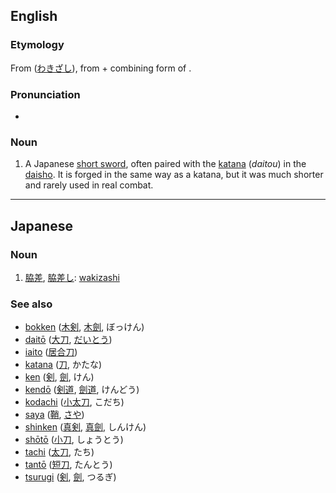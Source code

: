 ==English==

===Etymology===
From {{etyl|ja}} {{term|脇差}} ([[わきざし]]), from {{term|脇||side}} + combining form of {{term|差す||to wear (weapon)}}.

===Pronunciation===
* {{IPA|/wækɪˈzæʃi/}}

===Noun===
{{en-noun|pl=wakizashi}}

# A Japanese [[short sword]], often paired with the [[katana]] (''daitou'') in the [[daisho]].  It is forged in the same way as a katana, but it was much shorter and rarely used in real combat.

----

==Japanese==

===Noun===
{{ja-noun|r|hira=わきざし}}

# [[脇差]], [[脇差し]]: [[#English|wakizashi]]

===See also===
* [[bokken]] ([[木剣]], [[木劍]], ぼっけん)
* [[daitō]] ([[大刀]], [[だいとう]])
* [[iaito]] ([[居合刀]])
* [[katana]] ([[刀]], かたな)
* [[ken]] ([[剣]], [[劍]], けん)
* [[kendō]] ([[剣道]], [[劍道]], けんどう)
* [[kodachi]] ([[小太刀]], こだち)
* [[saya]] ([[鞘]], [[さや]])
* [[shinken]] ([[真剣]], [[真劍]], しんけん)
* [[shōtō]] ([[小刀]], しょうとう)
* [[tachi]] ([[太刀]], たち)
* [[tantō]] ([[短刀]], たんとう)
* [[tsurugi]] ([[剣]], [[劍]], つるぎ)